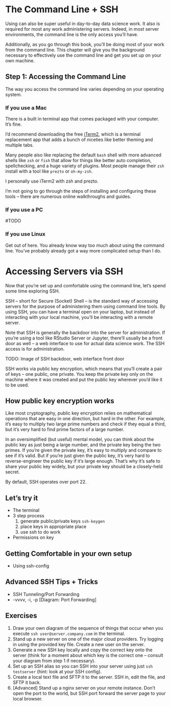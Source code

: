# The Command Line + SSH {#command-line}

Using can also be super useful in day-to-day data science work. It also is required for most any work administering servers. Indeed, in most server environments, the command line is the only access you'll have.

Additionally, as you go through this book, you'll be doing most of your work from the command line. This chapter will give you the background necessary to effectively use the command line and get you set up on your own machine.

## Step 1: Accessing the Command Line

The way you access the command line varies depending on your operating system.

### If you use a Mac

There is a built in terminal app that comes packaged with your computer. It's fine.

I'd recommend downloading the free [iTerm2](https://iterm2.com/), which is a terminal replacement app that adds a bunch of niceties like better theming and multiple tabs.

Many people also like replacing the default `bash` shell with more advanced shells like `zsh` or `fish` that allow for things like better auto completion, spellchecking, and a huge variety of plugins. Most people manage their `zsh` install with a tool like `prezto` or `oh-my-zsh`.

::: callout-tip
I personally use iTerm2 with zsh and prezto.
:::

I'm not going to go through the steps of installing and configuring these tools -- there are numerous online walkthroughs and guides.

### If you use a PC

#TODO

### If you use Linux

Get out of here. You already know way too much about using the command line. You've probably already got a way more complicated setup than I do.

# Accessing Servers via SSH {#ssh}

Now that you're set up and comfortable using the command line, let's spend some time exploring SSH.

SSH -- short for Secure (Socket) Shell -- is the standard way of accessing servers for the purpose of administering them using command line tools. By using SSH, you can have a terminal open on your laptop, but instead of interacting with your local machine, you'll be interacting with a remote server.

Note that SSH is generally the backdoor into the server for administration. If you're using a tool like RStudio Server or Jupyter, there'll usually be a front door as well -- a web interface to use for actual data science work. The SSH access is for administration.

TODO: Image of SSH backdoor, web interface front door

SSH works via public key encryption, which means that you'll create a pair of keys -- one public, one private. You keep the private key only on the machine where it was created and put the public key wherever you'd like it to be used.

::: callout-note
## How public key encryption works

Like most cryptography, public key encryption relies on mathematical operations that are easy in one direction, but hard in the other. For example, it's easy to multiply two large prime numbers and check if they equal a third, but it's very hard to find prime factors of a large number.

In an oversimplified (but useful) mental model, you can think about the public key as just being a large number, and the private key being the two primes. If you're given the private key, it's easy to multiply and compare to see if it's valid. But if you're just given the public key, it's very hard to reverse-engineer the public key if it's large enough. That's why it's safe to share your public key widely, but your private key should be a closely-held secret.
:::

By default, SSH operates over port 22.

## Let's try it

-   The terminal
-   3 step process
    1.  generate public/private keys `ssh-keygen`
    2.  place keys in appropriate place
    3.  use ssh to do work
-   Permissions on key

## Getting Comfortable in your own setup

-   Using ssh-config

## Advanced SSH Tips + Tricks

-   SSH Tunneling/Port Forwarding
-   -vvvv, -i, -p \[Diagram: Port Forwarding\]

## Exercises

1.  Draw your own diagram of the sequence of things that occur when you execute `ssh user@server.company.com` in the terminal.
2.  Stand up a new server on one of the major cloud providers. Try logging in using the provided key file. Create a new user on the server.
3.  Generate a new SSH key locally and copy the correct key onto the server (think for a moment about which key is the correct one -- consult your diagram from step 1 if necessary).
4.  Set up an SSH alias so you can SSH into your server using just `ssh testserver` (hint: look at your SSH config).
5.  Create a local text file and SFTP it to the server. SSH in, edit the file, and SFTP it back.
6.  \[Advanced\] Stand up a nginx server on your remote instance. Don't open the port to the world, but SSH port forward the server page to your local browser.
